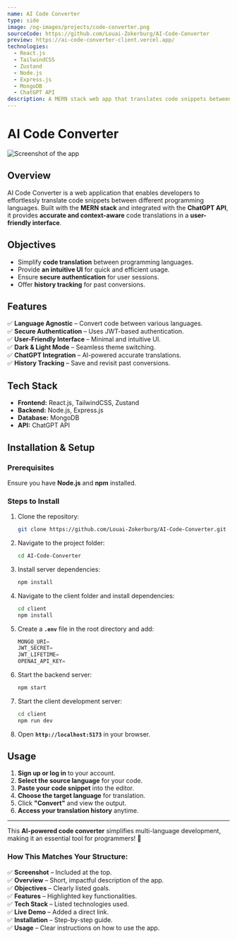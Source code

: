 ```yaml
---
name: AI Code Converter
type: side
image: /og-images/projects/code-converter.png
sourceCode: https://github.com/Louai-Zokerburg/AI-Code-Converter
preview: https://ai-code-converter-client.vercel.app/
technologies:
  - React.js
  - TailwindCSS
  - Zustand
  - Node.js
  - Express.js
  - MongoDB
  - ChatGPT API
description: A MERN stack web app that translates code snippets between programming languages using the ChatGPT API. It features authentication, a user-friendly interface, multi-theme support, and history tracking.
---
```


# **AI Code Converter**

![Screenshot of the app](/og-images/projects/code-converter.png)

## **Overview**

AI Code Converter is a web application that enables developers to effortlessly translate code snippets between different programming languages. Built with the **MERN stack** and integrated with the **ChatGPT API**, it provides **accurate and context-aware** code translations in a **user-friendly interface**.

## **Objectives**

- Simplify **code translation** between programming languages.
- Provide **an intuitive UI** for quick and efficient usage.
- Ensure **secure authentication** for user sessions.
- Offer **history tracking** for past conversions.

## **Features**

✅ **Language Agnostic** – Convert code between various languages.  
✅ **Secure Authentication** – Uses JWT-based authentication.  
✅ **User-Friendly Interface** – Minimal and intuitive UI.  
✅ **Dark & Light Mode** – Seamless theme switching.  
✅ **ChatGPT Integration** – AI-powered accurate translations.  
✅ **History Tracking** – Save and revisit past conversions.

## **Tech Stack**

- **Frontend:** React.js, TailwindCSS, Zustand
- **Backend:** Node.js, Express.js
- **Database:** MongoDB
- **API:** ChatGPT API

## **Installation & Setup**

### **Prerequisites**

Ensure you have **Node.js** and **npm** installed.

### **Steps to Install**

1. Clone the repository:
   ```bash
   git clone https://github.com/Louai-Zokerburg/AI-Code-Converter.git
   ```
2. Navigate to the project folder:
   ```bash
   cd AI-Code-Converter
   ```
3. Install server dependencies:
   ```bash
   npm install
   ```
4. Navigate to the client folder and install dependencies:
   ```bash
   cd client
   npm install
   ```
5. Create a **`.env`** file in the root directory and add:
   ```js
   MONGO_URI=
   JWT_SECRET=
   JWT_LIFETIME=
   OPENAI_API_KEY=
   ```
6. Start the backend server:
   ```bash
   npm start
   ```
7. Start the client development server:
   ```bash
   cd client
   npm run dev
   ```
8. Open **`http://localhost:5173`** in your browser.

## **Usage**

1. **Sign up or log in** to your account.
2. **Select the source language** for your code.
3. **Paste your code snippet** into the editor.
4. **Choose the target language** for translation.
5. Click **"Convert"** and view the output.
6. **Access your translation history** anytime.

---

This **AI-powered code converter** simplifies multi-language development, making it an essential tool for programmers! 🚀

### **How This Matches Your Structure:**

✅ **Screenshot** – Included at the top.  
✅ **Overview** – Short, impactful description of the app.  
✅ **Objectives** – Clearly listed goals.  
✅ **Features** – Highlighted key functionalities.  
✅ **Tech Stack** – Listed technologies used.  
✅ **Live Demo** – Added a direct link.  
✅ **Installation** – Step-by-step guide.  
✅ **Usage** – Clear instructions on how to use the app.
